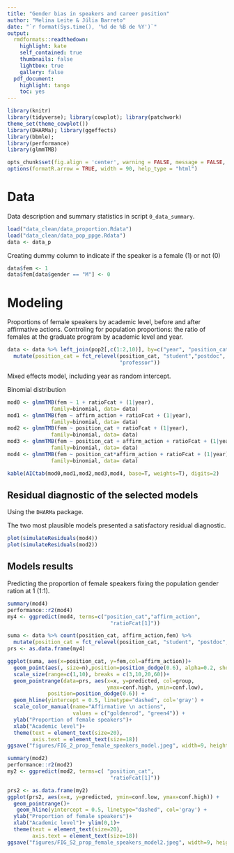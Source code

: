```yaml
---
title: "Gender bias in speakers and career position"
author: "Melina Leite & Júlia Barreto"
date: "`r format(Sys.time(), '%d de %B de %Y')`"
output:
  rmdformats::readthedown:
    highlight: kate
    self_contained: true
    thumbnails: false
    lightbox: true
    gallery: false
  pdf_document:
    highlight: tango
    toc: yes
---
```

```r
library(knitr)
library(tidyverse); library(cowplot); library(patchwork)
theme_set(theme_cowplot())
library(DHARMa); library(ggeffects)
library(bbmle);
library(performance)
library(glmmTMB)

opts_chunk$set(fig.align = 'center', warning = FALSE, message = FALSE, error = FALSE, echo=T, cache=F)
options(formatR.arrow = TRUE, width = 90, help_type = "html")
```

# Data

Data description and summary statistics in script `0_data_summary`.

```r
load("data_clean/data_proportion.Rdata")
load("data_clean/data_pop_ppge.Rdata")
data <- data_p
```


Creating dummy column to indicate if the speaker is a female (1) or not (0)
```r
data$fem <- 1
data$fem[data$gender == "M"] <- 0 
```


# Modeling

Proportions of female speakers by academic level, before and after affirmative actions. Controling for population proportions: the ratio of females at the graduate program by academic level and year.

```r
data <- data %>% left_join(pop2[,c(1:2,10)], by=c("year", "position_cat"="category")) %>%
  mutate(position_cat = fct_relevel(position_cat, "student","postdoc",
                                    "professor"))
```

Mixed effects model, including year as random intercept.

Binomial distribution

```r
mod0 <- glmmTMB(fem ~ 1 + ratioFcat + (1|year), 
              family=binomial, data= data)
mod1 <- glmmTMB(fem ~ affirm_action + ratioFcat + (1|year), 
              family=binomial, data= data)
mod2 <- glmmTMB(fem ~ position_cat + ratioFcat + (1|year), 
              family=binomial, data= data)
mod3 <- glmmTMB(fem ~ position_cat + affirm_action + ratioFcat + (1|year), 
              family=binomial, data= data)
mod4 <- glmmTMB(fem ~ position_cat*affirm_action + ratioFcat + (1|year), 
              family=binomial, data= data)

kable(AICtab(mod0,mod1,mod2,mod3,mod4, base=T, weights=T), digits=2)
```


## Residual diagnostic of the selected models

Using the `DHARMa` package.

The two most plausible models presented a satisfactory residual diagnostic.

```r
plot(simulateResiduals(mod4))
plot(simulateResiduals(mod2))
```

## Models results

Predicting the proportion of female speakers fixing the population gender ration at 1 (1:1).

```r
summary(mod4)
performance::r2(mod4)
my4 <- ggpredict(mod4, terms=c("position_cat","affirm_action",
                                 "ratioFcat[1]"))
```


```r
suma <- data %>% count(position_cat, affirm_action,fem) %>%
  mutate(position_cat = fct_relevel(position_cat, "student", "postdoc", "professor"))
prs <- as.data.frame(my4)

ggplot(suma, aes(x=position_cat, y=fem,col=affirm_action))+
  geom_point(aes(, size=n),position=position_dodge(0.6), alpha=0.2, show_guides=F) +
  scale_size(range=c(1,10), breaks = c(3,10,20,60))+
  geom_pointrange(data=prs, aes(x=x, y=predicted, col=group,
                                ymax=conf.high, ymin=conf.low), 
             position=position_dodge(0.6)) +
  geom_hline(yintercept = 0.5, linetype="dashed", col='gray') +
  scale_color_manual(name="Affirmative \n actions", 
                     values = c("goldenrod", "green4")) +
  ylab("Proportion of female speakers")+
  xlab("Academic level")+
  theme(text = element_text(size=20),
        axis.text = element_text(size=18))
ggsave("figures/FIG_2_prop_female_speakers_model.jpeg", width=9, height = 6)  
```

```r
summary(mod2)
performance::r2(mod2)
my2 <- ggpredict(mod2, terms=c( "position_cat",
                                 "ratioFcat[1]"))
```


```r
prs2 <- as.data.frame(my2)
ggplot(prs2, aes(x=x, y=predicted, ymin=conf.low, ymax=conf.high)) +
  geom_pointrange()+
   geom_hline(yintercept = 0.5, linetype="dashed", col='gray') +
  ylab("Proportion of female speakers")+
  xlab("Academic level")+ ylim(0,1)+
  theme(text = element_text(size=20),
        axis.text = element_text(size=18))
ggsave("figures/FIG_S2_prop_female_speakers_model2.jpeg", width=9, height = 6)  
```


